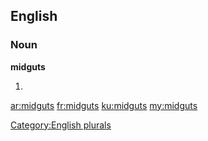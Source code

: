==English==

===Noun===
'''midguts'''

# {{plural of|[[midgut]]}}

[[Category:English plurals]]

[[ar:midguts]]
[[fr:midguts]]
[[ku:midguts]]
[[my:midguts]]